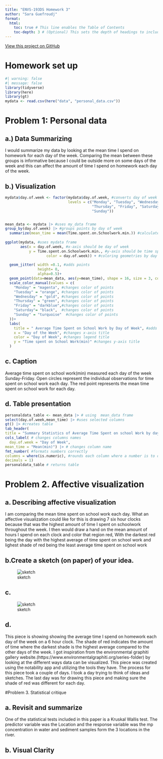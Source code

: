 ```yaml
---
title: "ENVS-193DS Homework 3"
author: "Sara Guefroudj"
format:
  html:
    toc: true # This line enables the Table of Contents
    toc-depth: 3 # (Optional) This sets the depth of headings to include (H1, H2, H3)
---
```

[View this project on GitHub](https://github.com/Saraguef123/ENVS-193DS_homework-03)

# Homework set up
```r
#| warning: false
#| message: false
library(tidyverse)
library(here)
library(gt)
mydata <- read.csv(here("data", "personal_data.csv"))
```

# Problem 1: Personal data

## a.) Data Summarizing 
I would summarize my data by looking at the mean time I spend on homework for each day of the week. Comparing the mean between these groups is informative because I could be outside more  on some days of the week and this can affect the amount of time I spend on homework each day of the week.

## b.) Visualization
```r
mydata$day.of.week <- factor(mydata$day.of.week, #converts day of week to a factor with specific order
                             levels = c("Monday", "Tuesday", "Wednesday",
                                        "Thursday", "Friday", "Saturday",
                                        "Sunday")) 


mean_data <- mydata |> #uses my_data frame
group_by(day.of.week) |> #groups points by day of week
  summarize(mean_time = mean(Time.spent.on.Schoolwork.min.)) #calculates mean time spent on school work for each day of the week
  
ggplot(mydata, #uses mydata frame
       aes(x = day.of.week, #x-axis should be day of week
           y = Time.spent.on.Schoolwork.min., #y-axis should be time spent on school work in min
                   color = day.of.week)) + #coloring geometries by day of week
  
  geom_jitter( width =0.1, #adds points
               height= 0,
               alpha=0.5)+
  geom_point(data=mean_data, aes(y=mean_time), shape = 16, size = 3, color = "red")+#adds a mean point for each day
  scale_color_manual(values = c(
    "Monday" = "magenta", #changes color of points
    "Tuesday" = "orange", #changes color of points 
    "Wednesday" = "gold", #changes color of points
    "Thursday" = "green", #changes color of points
    "Friday" = "darkblue",#changes color of points
    "Saturday"= "black",  #changes color of points
    "Sunday" = "turquoise"  #changes color of points
  ))+
  labs(
    title = " Average Time Spent on School Work by Day of Week", #adds a title
    x = "Day of the Week", #changes x-axis title
    color = "Day of Week", #changes legend title
    y = "Time spent on School Work(min)" #changes y-axis title
  )

```

## c. Caption
Average time spent on school work(min) measured each day of the week Sunday-Friday. Open circles represent the individual observations for time spent on school work each day. The red point represents the mean time spent on school work for each day.

## d. Table presentation
```r
personaldata_table <- mean_data |> # using  mean_data frame
select(day.of.week,mean_time) |> #uses selected columns
gt() |> #creates table
tab_header(
title = "Summary Statistics of Average Time Spent on school Work by day of week") |>#creates title
cols_label( # changes columns names
  day.of.week = "Day of Week",
mean_time = "Mean(min)") |> # changes column name
fmt_number( #formats numbers correctly
columns = where(is.numeric), #rounds each column where a number is to one decimal place.
decimals = 1)
personaldata_table # returns table

```

# Problem 2. Affective visualization

## a. Describing affective visualization
I am comparing the mean time spent on school work each day. What an affective visualization could like for this is drawing 7 six hour clocks because that was the highest amount of time I spent on schoolwork throughout the week. I then would draw a hand on the mean amount of hours I spend on each clock and color that region red, With the darkest red being the day with the highest average of time spent on school work and lighest shade of red being the least average time spent on school work

## b.Create a sketch (on paper) of your idea.

![sketch](../media/sketch2.jpg)

## c. 
![sketch](../media/draft.jpg)

## d.
This piece is showing showing the average time I spend on homework each day of the week on a 6 hour clock. The shade of red indicates the amount of time where the darkest shade is the highest average compared to the other days of the week. I got inspiration from the environmental graphiti gallery website.(https://www.environmentalgraphiti.org/series-folder) by looking at the different ways data can be visualized. This piece was created using the notability app and utilizing the tools they have. The process for this piece took a couple of days. I took a day trying to think of ideas and sketches. The last day was for drawing this piece and making sure the shade of red was different for each day.

#Problem 3. Statistical critique

## a.  Revisit and summarize
One of the statistical tests included in this paper is a Kruskal Wallis test. The predictor
variable was the Location and the response variable was the mp concentration in water
and sediment samples form the 3 locations in the river.

## b. Visual Clarity



